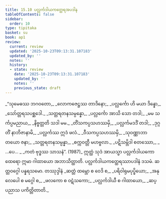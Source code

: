 ```yaml
---
title: 15.10 ပလ္လင်္ကဒါယကတ္ထေရအပဒါန
tableOfContents: false
sidebar:
  order: 10
type: tipitaka
basket: su
book: ap1
review:
  current: review
  updated: '2025-10-23T09:13:31.107183'
  updated_by: ''
  notes: ''
  history:
  - state: review
    date: '2025-10-23T09:13:31.107183'
    updated_by: ''
    notes: ''
    previous_state: draft
---
```



<ReviewStatus review={frontmatter.review} showDetails={true} />

<HypothesisAnnotation frontmatter={frontmatter} />

<DynamicBreadcrumb />

<Division number="48" book="ap1" e="ch" v="20" p="193">

<Paragraph number="2343" type="verses" book="ap1">
_“သုမေဓဿ ဘဂဝတော,_  
_လောကဇေဋ္ဌဿ တာဒိနော;_  
_ပလ္လင်္ကော ဟိ မယာ ဒိန္နော,_  
_သော်တ္တရသပစ္ဆဒေါ._  

</Paragraph>

</Division>
<Division number="49" book="ap1" e="ch" v="20" p="193">

<Paragraph number="2344" type="verses" book="ap1">
_သတ္တရတနသမ္ပန္နော,_  
_ပလ္လင်္ကော အာသိ သော တဒါ;_  
_မမ သင်္ကပ္ပမညာယ,_  
_နိဗ္ဗတ္တတိ သဒါ မမ._  

</Paragraph>

</Division>
<Division number="50" book="ap1" e="ch" v="20" p="193">

<Paragraph number="2345" type="verses" book="ap1">
_တိံသကပ္ပသဟဿမှိ,_  
_ပလ္လင်္ကမဒဒိံ တဒါ;_  
_ဒုဂ္ဂတိံ နာဘိဇာနာမိ,_  
_ပလ္လင်္ကဿ ဣဒံ ဖလံ._  

</Paragraph>

</Division>
<Division number="51" book="ap1" e="ch" v="20" p="193">

<Paragraph number="2346" type="verses" book="ap1">
_ဝီသကပ္ပသဟဿမှိ,_  
_သုဝဏ္ဏာဘာ တယော ဇနာ;_  
_သတ္တရတနသမ္ပန္နာ,_  
_စက္ကဝတ္တီ မဟဗ္ဗလာ._  

</Paragraph>

</Division>
<Division number="52" book="ap1" e="ch" v="20" p="193">

<Paragraph number="2347" type="verses" book="ap1">
_ပဋိသမ္ဘိဒါ စတဿော,_  
_ …ပေ… _  
_ကတံ ဗုဒ္ဓဿ သာသနံ”. (1987)_  

</Paragraph>

<Paragraph number="2348" book="ap1">
ဣတ္ထံ သုဒံ အာယသ္မာ ပလ္လင်္ကဒါယကော ထေရော ဣမာ ဂါထာယော အဘာသိတ္ထာတိ.

</Paragraph>
</Division>

<Paragraph number="2349" type="center" book="ap1">
ပလ္လင်္ကဒါယကတ္ထေရဿာပဒါနံ ဒသမံ.



</Paragraph>

<Paragraph number="2350" type="center" book="ap1">
ဆတ္တဝဂ္ဂေါ ပန္နရသမော.



</Paragraph>

<Paragraph number="2351" type="center" book="ap1">
တဿုဒ္ဒါနံ


</Paragraph>

<Paragraph number="2352" type="verses" book="ap1">
_ဆတ္တံ ထမ္ဘော စ ဝေဒိ စ,_  
_ပရိဝါရုမပုပ္ဖိယော;_  
_အနုလေပေါ စ မဂ္ဂေါ စ,_  
_ဖလကော စ ဝဋံသကော;_  
_ပလ္လင်္ကဒါယီ စ ဂါထာယော,_  
_ဆပ္ပညာသ ပကိတ္တိတာတိ._
</Paragraph>